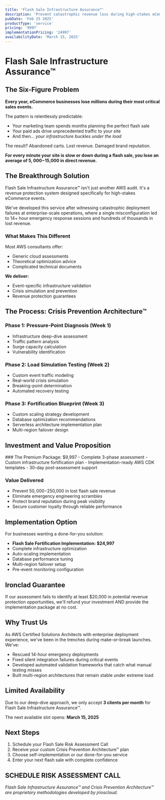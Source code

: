 ```yaml
---
title: 'Flash Sale Infrastructure Assurance™'
description: 'Prevent catastrophic revenue loss during high-stakes eCommerce events with our enterprise-tested AWS architecture assessment and optimization service'
pubDate: 'Feb 25 2025'
productType: 'service'
pricing: '9997'
implementationPricing: '24997'
availabilityDate: 'March 15, 2025'
---
```


# Flash Sale Infrastructure Assurance™

## The Six-Figure Problem

**Every year, eCommerce businesses lose millions during their most critical sales events.**

The pattern is relentlessly predictable:
- Your marketing team spends months planning the perfect flash sale
- Your paid ads drive unprecedented traffic to your site
- And then... *your infrastructure buckles under the load*

The result? Abandoned carts. Lost revenue. Damaged brand reputation.

**For every minute your site is slow or down during a flash sale, you lose an average of $5,000-$15,000 in direct revenue.**

## The Breakthrough Solution

Flash Sale Infrastructure Assurance™ isn't just another AWS audit. It's a revenue protection system designed specifically for high-stakes eCommerce events.

We've developed this service after witnessing catastrophic deployment failures at enterprise-scale operations, where a single misconfiguration led to 14+ hour emergency response sessions and hundreds of thousands in lost revenue.

### What Makes This Different

Most AWS consultants offer:
- Generic cloud assessments
- Theoretical optimization advice
- Complicated technical documents

**We deliver:**
- Event-specific infrastructure validation
- Crisis simulation and prevention
- Revenue protection guarantees

## The Process: Crisis Prevention Architecture™

### Phase 1: Pressure-Point Diagnosis (Week 1)
- Infrastructure deep-dive assessment
- Traffic pattern analysis
- Surge capacity calculation
- Vulnerability identification

### Phase 2: Load Simulation Testing (Week 2)
- Custom event traffic modeling
- Real-world crisis simulation
- Breaking-point determination
- Automated recovery testing

### Phase 3: Fortification Blueprint (Week 3)
- Custom scaling strategy development
- Database optimization recommendations
- Serverless architecture implementation plan
- Multi-region failover design

## Investment and Value Proposition

<PriceBox>
  ### The Premium Package: $9,997
  - Complete 3-phase assessment
  - Custom infrastructure fortification plan
  - Implementation-ready AWS CDK templates
  - 30-day post-assessment support
</PriceBox>

### Value Delivered
- Prevent $50,000-$250,000 in lost flash sale revenue
- Eliminate emergency engineering scrambles
- Protect brand reputation during peak visibility
- Secure customer loyalty through reliable performance

## Implementation Option

For businesses wanting a done-for-you solution:
- **Flash Sale Fortification Implementation: $24,997**
- Complete infrastructure optimization
- Auto-scaling implementation
- Database performance tuning
- Multi-region failover setup
- Pre-event monitoring configuration

## Ironclad Guarantee

<GuaranteeBadge text="Double-Value Promise" />

If our assessment fails to identify at least $20,000 in potential revenue protection opportunities, we'll refund your investment AND provide the implementation package at no cost.

## Why Trust Us

As AWS Certified Solutions Architects with enterprise deployment experience, we've been in the trenches during make-or-break launches. We've:

- Rescued 14-hour emergency deployments
- Fixed silent integration failures during critical events
- Developed automated validation frameworks that catch what manual testing misses
- Built multi-region architectures that remain stable under extreme load

## Limited Availability

Due to our deep-dive approach, we only accept **3 clients per month** for Flash Sale Infrastructure Assurance™.

The next available slot opens: **March 15, 2025**

## Next Steps

1. Schedule your Flash Sale Risk Assessment Call
2. Receive your custom Crisis Prevention Architecture™ plan
3. Choose self-implementation or our done-for-you service
4. Enter your next flash sale with complete confidence

<CTAButton href="/schedule">SCHEDULE RISK ASSESSMENT CALL</CTAButton>
---

*Flash Sale Infrastructure Assurance™ and Crisis Prevention Architecture™ are proprietary methodologies developed by jrioscloud.*